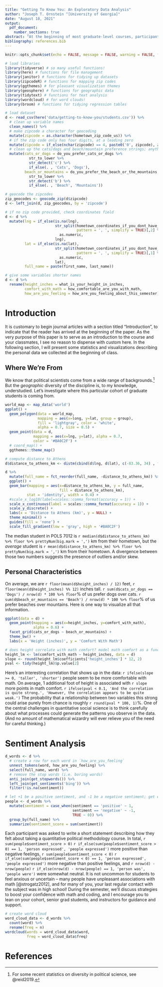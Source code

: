 ```yaml
---
title: "Getting To Know You: An Exploratory Data Analysis"
author: "Joseph T. Ornstein ^[University of Georgia]"
date: "August 18, 2021"
output: 
  pdf_document:
    number_sections: true
abstract: "At the beginning of most graduate-level courses, participants take a few moments to get to know one another before diving into the course content. This paper asks: why not do both? In a series of analyses, we simultaneously get to know a bit more about the participants in POLS 7012, while introducing some of the foundational statistical tools we'll be learning this semester."
bibliography: references.bib
---
```


```r
knitr::opts_chunk$set(echo = FALSE, message = FALSE, warning = FALSE, fig.height = 2.5, fig.width = 4) # this line tells R not to include any code, errors, or warning messages in the knitted text itself

# load libraries
library(tidyverse) # so many useful functions!
library(here) # functions for file management
library(janitor) # functions for tidying up datasets
library(zipcodeR) # functions for mapping zip codes
library(ggthemes) # for pleasant visualization themes
library(geosphere) # functions for geographic data
library(tidytext) # functions for text analysis
library(wordcloud) # for word clouds!
library(broom) # functions for tidying regression tables
```

```r
# load dataset
d <- read_csv(here('data/getting-to-know-you/students.csv')) %>% 
  # clean up variable names
  clean_names() %>%  
  # make zipcode a character for geocoding
  mutate(zipcode = as.character(hometown_zip_code_us)) %>%
  # if the zip code only has four digits, at a leading zero
  mutate(zipcode = if_else(nchar(zipcode) == 4, paste0('0', zipcode), zipcode)) %>%
  # clean up the cats/dogs and beach/mountain preference strings; anything with a "c" is cats, anything with a "b" is beaches
  mutate(cats_or_dogs = do_you_prefer_cats_or_dogs %>% 
           str_to_lower %>% 
           str_detect('c') %>% 
           if_else(. , 'Cats', 'Dogs'),
         beach_or_mountains = do_you_prefer_the_beach_or_the_mountains %>% 
           str_to_lower %>% 
           str_detect('b') %>% 
           if_else(. , 'Beach', 'Mountains'))

# geocode the zipcodes
zip_geocodes <- geocode_zip(d$zipcode)
d <- left_join(d, zip_geocodes, by = 'zipcode')

# if no zip code provided, check coordinates field
d <- d %>% 
  mutate(lng = if_else(is.na(lng), 
                       str_split(hometown_coordinates_if_you_dont_have_a_home_zip_code,
                                 pattern = ', ', simplify = TRUE)[,2] %>% 
                         as.numeric,
                       lng),
         lat = if_else(is.na(lat), 
                       str_split(hometown_coordinates_if_you_dont_have_a_home_zip_code,
                                 pattern = ', ', simplify = TRUE)[,1] %>% 
                         as.numeric,
                       lat),
         full_name = paste(first_name, last_name))

# give some variables shorter names
d <- d %>% 
  rename(height_inches = what_is_your_height_in_inches,
         comfort_with_math = how_comfortable_are_you_with_math,
         how_are_you_feeling = how_are_you_feeling_about_this_semester)
```

# Introduction

It is customary to begin journal articles with a section titled "Introduction", to indicate that the reader has arrived at the beginning of the paper. As the very purpose of this paper is to serve as an introduction to the course and your classmates, I see no reason to dispense with custom here. In the following section, I will present some statistics and visualizations describing the personal data we collected at the beginning of class.

## Where We're From

We know that political scientists come from a wide range of backgrounds.[^1] But the *geographic* diversity of the discipline is, to my knowledge, understudied. Let's investigate where this particular cohort of graduate students is coming from.

[^1]: For some recent statistics on diversity in political science, see @reid2019.

```r
world_map <- map_data('world')
ggplot() + 
  geom_polygon(data = world_map,
               mapping = aes(x=long, y=lat, group = group),
               fill = 'lightgray', color = 'white', 
               alpha = 0.7, size = 0.5) +
  geom_point(data = d,
             mapping = aes(x=lng, y=lat), alpha = 0.7,
             color = '#BA0C2F') +
  # coord_map() +
  ggthemes::theme_map()
```

```r
# compute distance to Athens
d$distance_to_athens_km <- distm(cbind(d$lng, d$lat), c(-83.36, 34) , fun = distHaversine)[,1] / 1000

d %>% 
  mutate(full_name = fct_reorder(full_name, -distance_to_athens_km)) %>% 
  ggplot() +
  geom_bar(mapping = aes(x=distance_to_athens_km, y = full_name,
                         fill = distance_to_athens_km),
          stat = 'identity', width = 0.4) +
  #scale_x_log10(label=scales::comma_format(accuracy = 1)) +
  scale_x_continuous(label = scales::comma_format(accuracy = 1)) +
  scale_y_discrete() +
  labs(x = 'Distance to Athens (km)', y = NULL) +
  theme_minimal() +
  guides(fill = 'none') +
  scale_fill_gradient(low = 'gray', high = '#BA0C2F')
```

The median student in POLS 7012 is `r median(d$distance_to_athens_km) %>% floor %>% prettyNum(big.mark = ',')` km from their hometown, but the *average* student is `r mean(d$distance_to_athens_km) %>% floor %>% prettyNum(big.mark = ',')` km from their hometown. A divergence between those two numbers suggests the presence of outliers and/or skew.

## Personal Characteristics

On average, we are `r floor(mean(d$height_inches) / 12)` feet, `r floor(mean(d$height_inches) %% 12)` inches tall. `r sum(d$cats_or_dogs == 'Dogs') / nrow(d) * 100 %>% floor`% of us prefer dogs over cats. `r sum(d$beach_or_mountains == 'Beach') / nrow(d) * 100 %>% floor`% of us prefer beaches over mountains. Here is one way to visualize all that information.

```r
ggplot(data = d) +
  geom_point(mapping = aes(x=height_inches, y=comfort_with_math),
             alpha = 0.6) +
  facet_grid(cats_or_dogs ~ beach_or_mountains) +
  theme_bw() +
  labs(x = 'Height (inches)', y = 'Comfort With Math')
```

```r
# does height correlate with math comfort? model math comfort as a function of height
height_lm <- lm(comfort_with_math ~ height_inches, data = d)
slope <- round(height_lm$coefficients['height_inches'] * 12, 2)
pval <- tidy(height_lm)$p.value[2]
```

Here's an interesting correlation that shows up in the data: `r ifelse(slope >= 0, 'taller', 'shorter')` people seem to be more comfortable with math. On average, 1 additional foot of height is associated with `r slope` more points in math comfort. `r ifelse(pval < 0.1, 'And the correlation is quite strong.', 'However, the correlation appears to be quite weak.')` The probability that a relationship between two variables this strong could arise purely from chance is roughly `r round(pval * 100, 1)`%. One of the central challenges in quantitative social science is to think carefully about what processes could generate the patterns you observe in the data. (And no amount of mathematical wizardry will ever relieve you of the need for careful thinking.)

# Sentiment Analysis

```r
d_words <- d %>% 
  # create a row for each word in `how_are_you_feeling`
  unnest_tokens(word, how_are_you_feeling) %>% 
  select(full_name, word) %>% 
  # remove the stop words (i.e. boring words)
  anti_join(get_stopwords()) %>% 
  left_join(get_sentiments('bing')) %>% 
  filter(!is.na(sentiment))

# let +1 be a positive sentiment, and -1 be a negative sentiment; get everyone's sum
people <- d_words %>% 
  mutate(sentiment = case_when(sentiment == 'positive' ~ 1,
                               sentiment == 'negative' ~ -1,
                               TRUE ~ 0)) %>% 
  group_by(full_name) %>% 
  summarize(sentiment_score = sum(sentiment))
```

Each participant was asked to write a short statement describing how they felt about taking a quantitative political methodology course. In total, `r sum(people$sentiment_score > 0)` `r if_else(sum(people$sentiment_score > 0) == 1, 'person expressed', 'people expressed')` more positive than negative feelings, `r sum(people$sentiment_score < 0)` `r if_else(sum(people$sentiment_score < 0) == 1, 'person expressed', 'people expressed')` more negative than positive feelings, and `r nrow(d) - nrow(people)` `r if_else(nrow(d) - nrow(people) == 1, 'person was', 'people were')` were somewhat neutral. It is not uncommon for students to feel anxious or uncertain -- many people have unpleasant associations with math [@strogatz2012], and for many of you, your last regular contact with the subject was in high school! During the semester, we'll discuss strategies to boost your confidence with math and coding, and I encourage you to lean on your cohort, senior grad students, and instructors for guidance and support.

```r
# create word cloud
word_cloud_data <- d_words %>% 
  count(word) %>% 
  rename(freq = n)
wordcloud(words = word_cloud_data$word,
          freq = word_cloud_data$freq)
```

# References
